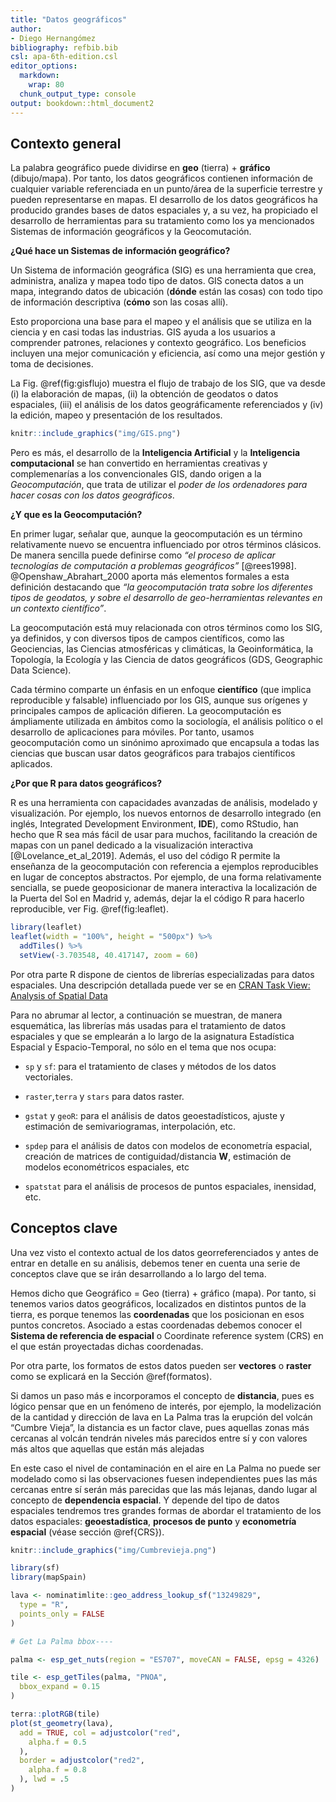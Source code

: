 ```yaml
---
title: "Datos geográficos"
author:
- Diego Hernangómez
bibliography: refbib.bib
csl: apa-6th-edition.csl
editor_options:
  markdown:
    wrap: 80
  chunk_output_type: console
output: bookdown::html_document2
---
```


## Contexto general

La palabra geográfico puede dividirse en **geo** (tierra) + **gráfico**
(dibujo/mapa). Por tanto, los datos geográficos contienen información de
cualquier variable referenciada en un punto/área de la superficie terrestre y
pueden representarse en mapas. El desarrollo de los datos geográficos ha
producido grandes bases de datos espaciales y, a su vez, ha propiciado el
desarrollo de herramientas para su tratamiento como los ya mencionados Sistemas
de información geográficos y la Geocomutación.

**¿Qué hace un Sistemas de información geográfico?**

Un Sistema de información geográfica (SIG) es una herramienta que crea,
administra, analiza y mapea todo tipo de datos. GIS conecta datos a un mapa,
integrando datos de ubicación (**dónde** están las cosas) con todo tipo de
información descriptiva (**cómo** son las cosas allí).

Esto proporciona una base para el mapeo y el análisis que se utiliza en la
ciencia y en casi todas las industrias. GIS ayuda a los usuarios a comprender
patrones, relaciones y contexto geográfico. Los beneficios incluyen una mejor
comunicación y eficiencia, así como una mejor gestión y toma de decisiones.

La Fig. \@ref(fig:gisflujo) muestra el flujo de trabajo de los SIG, que va desde (i) la elaboración de mapas, (ii) la
obtención de geodatos o datos espaciales, (iii) el análisis de los datos
geográficamente referenciados y (iv) la edición, mapeo y presentación de los
resultados.

```r
knitr::include_graphics("img/GIS.png")
```

Pero es más, el desarrollo de la **Inteligencia Artificial** y la **Inteligencia
computacional** se han convertido en herramientas creativas y
complemenarías a los convencionales GIS, dando origen a la *Geocomputación*, que
trata de utilizar el *poder de los ordenadores para hacer cosas con los datos
geográficos*.



**¿Y que es la Geocomputación?**

En primer lugar, señalar que, aunque la geocomputación es un término
relativamente nuevo se encuentra influenciado por otros términos clásicos. De
manera sencilla puede definirse como *"el proceso de aplicar tecnologías de
computación a problemas geográficos"* [@rees1998]. @Openshaw_Abrahart_2000
aporta más elementos formales a esta definición destacando que *"la
geocomputación trata sobre los diferentes tipos de geodatos, y sobre el
desarrollo de geo-herramientas relevantes en un contexto científico"*.

La geocomputación está muy relacionada con otros términos como los SIG, ya definidos, y con
diversos tipos de campos científicos, como las Geociencias, las Ciencias
atmosféricas y climáticas, la Geoinformática, la Topología, la Ecología y las
Ciencia de datos geográficos (GDS, Geographic Data Science).

Cada término comparte un énfasis en un enfoque **científico** (que implica
reproducible y falsable) influenciado por los GIS, aunque sus orígenes y
principales campos de aplicación difieren. La geocomputación es ámpliamente
utilizada en ámbitos como la sociología, el análisis político o el desarrollo de
aplicaciones para móviles. Por tanto, usamos geocomputación como un sinónimo
aproximado que encapsula a todas las ciencias que buscan usar datos geográficos
para trabajos científicos aplicados.




**¿Por que R para datos geográficos?**

R es una herramienta con capacidades avanzadas de análisis, modelado y
visualización. Por ejemplo, los nuevos entornos de desarrollo integrado 
(en inglés, Integrated Development Environment, **IDE**),
como RStudio, han hecho que R sea más fácil de usar para muchos, facilitando la
creación de mapas con un panel dedicado a la visualización interactiva
[@Lovelance_et_al_2019]. Además, el uso del código R permite la enseñanza de la
geocomputación con referencia a ejemplos reproducibles en lugar de conceptos
abstractos. Por ejemplo, de una forma relativamente sencialla, se puede
geoposicionar de manera interactiva la localización de la Puerta del Sol en
Madrid y, además, dejar la el código R para hacerlo reproducible, ver Fig.
\@ref(fig:leaflet).

```r
library(leaflet)
leaflet(width = "100%", height = "500px") %>%
  addTiles() %>%
  setView(-3.703548, 40.417147, zoom = 60)
```

Por otra parte R dispone de cientos de librerías especializadas para datos
espaciales. Una descripción detallada puede ver se en [CRAN Task View: Analysis
of Spatial Data](https://cran.r-project.org/web/views/Spatial.html)

Para no abrumar al lector, a continuación se muestran, de manera esquemática,
las librerías más usadas para el tratamiento de datos espaciales y que se
emplearán a lo largo de la asignatura Estadística Espacial y Espacio-Temporal,
no sólo en el tema que nos ocupa:

-   `sp` y `sf`: para el tratamiento de clases y métodos de los datos
    vectoriales.

-   `raster`,`terra` y `stars` para datos raster.

-   `gstat` y `geoR`: para el análisis de datos geoestadísticos, ajuste y
    estimación de semivariogramas, interpolación, etc.

-   `spdep` para el análisis de datos con modelos de econometría espacial, creación de
    matrices de contiguidad/distancia **W**, estimación de modelos econométricos
    espaciales, etc

-   `spatstat` para el análisis de procesos de puntos espaciales, inensidad, etc.






## Conceptos clave

Una vez visto el contexto actual de los datos georreferenciados y antes de
entrar en detalle en su análisis, debemos tener en cuenta una serie de conceptos
clave que se irán desarrollando a lo largo del tema.

Hemos dicho que Geográfico = Geo (tierra) + gráfico (mapa). Por tanto, si
tenemos varios datos geográficos, localizados en distintos puntos de la tierra,
es porque tenemos las **coordenadas** que los posicionan en esos puntos
concretos. Asociado a estas coordenadas debemos conocer el **Sistema de
referencia de espacial** o Coordinate reference system (CRS) en el que están
proyectadas dichas coordenadas.

Por otra parte, los formatos de estos datos pueden ser **vectores** o **raster**
como se explicará en la Sección \@ref(formatos).

Si damos un paso más e incorporamos el concepto de **distancia**, pues es lógico
pensar que en un fenómeno de interés, por ejemplo, la modelización de la
cantidad y dirección de lava en La Palma tras la erupción del volcán "Cumbre
Vieja", la distancia es un factor clave, pues aquellas zonas más cercanas al
volcán tendrán niveles más parecidos entre sí y con valores más altos que 
aquellas que están más alejadas

En este caso el nivel de contaminación en el aire en La Palma no puede ser
modelado como si las observaciones fuesen independientes pues las más cercanas
entre sí serán más parecidas que las más lejanas, dando lugar al concepto de
**dependencia espacial**. Y depende del tipo de datos espaciales tendremos tres
grandes formas de abordar el tratamiento de los datos espaciales:
**geoestadística**, **procesos de punto** y **econometría espacial** (véase
sección \@ref{CRS}).


```r
knitr::include_graphics("img/Cumbrevieja.png")
```

```r
library(sf)
library(mapSpain)

lava <- nominatimlite::geo_address_lookup_sf("13249829",
  type = "R",
  points_only = FALSE
)

# Get La Palma bbox----

palma <- esp_get_nuts(region = "ES707", moveCAN = FALSE, epsg = 4326)

tile <- esp_getTiles(palma, "PNOA",
  bbox_expand = 0.15
)

terra::plotRGB(tile)
plot(st_geometry(lava),
  add = TRUE, col = adjustcolor("red",
    alpha.f = 0.5
  ),
  border = adjustcolor("red2",
    alpha.f = 0.8
  ), lwd = .5
)
```
